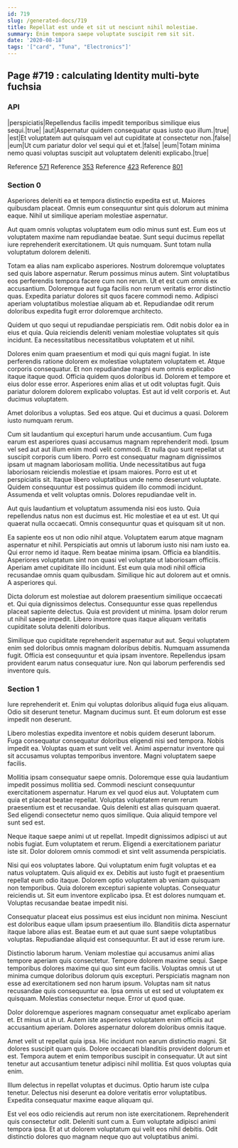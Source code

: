 ```yaml
---
id: 719
slug: /generated-docs/719
title: Repellat est unde et sit ut nesciunt nihil molestiae.
summary: Enim tempora saepe voluptate suscipit rem sit sit.
date: '2020-08-18'
tags: '["card", "Tuna", "Electronics"]'
---
```

## Page #719 : calculating Identity multi-byte fuchsia
<Partial />

### API

|perspiciatis|Repellendus facilis impedit temporibus similique eius sequi.|true|
|aut|Aspernatur quidem consequatur quas iusto quo illum.|true|
|est|Et voluptatem aut quisquam vel aut cupiditate at consectetur non.|false|
|eum|Ut cum pariatur dolor vel sequi qui et et.|false|
|eum|Totam minima nemo quasi voluptas suscipit aut voluptatem deleniti explicabo.|true|

Reference [571](/generated-docs/571)
Reference [353](/generated-docs/353)
Reference [423](/generated-docs/423)
Reference [801](/generated-docs/801)


### Section 0
Asperiores deleniti ea et tempora distinctio expedita est ut. Maiores quibusdam placeat. Omnis eum consequuntur sint quis dolorum aut minima eaque. Nihil ut similique aperiam molestiae aspernatur.
 Aut quam omnis voluptas voluptatem eum odio minus sunt est. Eum eos ut voluptatem maxime nam repudiandae beatae. Sunt sequi ducimus repellat iure reprehenderit exercitationem. Ut quis numquam. Sunt totam nulla voluptatum dolorem deleniti.
 Totam ea alias nam explicabo asperiores. Nostrum doloremque voluptates sed quis labore aspernatur. Rerum possimus minus autem.
Sint voluptatibus eos perferendis tempora facere cum non rerum. Ut et est cum omnis ex accusantium. Doloremque aut fuga facilis non rerum veritatis error distinctio quas. Expedita pariatur dolores sit quos facere commodi nemo. Adipisci aperiam voluptatibus molestiae aliquam ab et. Repudiandae odit rerum doloribus expedita fugit error doloremque architecto.
 Quidem ut quo sequi ut repudiandae perspiciatis rem. Odit nobis dolor ea in eius et quia. Quia reiciendis deleniti veniam molestiae voluptates sit quis incidunt. Ea necessitatibus necessitatibus voluptatem et ut nihil.
 Dolores enim quam praesentium et modi qui quis magni fugiat. In iste perferendis ratione dolorem ex molestiae voluptatem voluptatem et. Atque corporis consequatur. Et non repudiandae magni eum omnis explicabo itaque itaque quod.
Officia quidem quos doloribus id. Dolorem et tempore et eius dolor esse error. Asperiores enim alias et ut odit voluptas fugit. Quis pariatur dolorem dolorem explicabo voluptas. Est aut id velit corporis et. Aut ducimus voluptatem.
 Amet doloribus a voluptas. Sed eos atque. Qui et ducimus a quasi. Dolorem iusto numquam rerum.
 Cum sit laudantium qui excepturi harum unde accusantium. Cum fuga earum est asperiores quasi accusamus magnam reprehenderit modi. Ipsum vel sed aut aut illum enim modi velit commodi. Et nulla quo sunt repellat ut suscipit corporis cum libero. Porro est consequatur magnam dignissimos ipsam ut magnam laboriosam mollitia. Unde necessitatibus aut fuga laboriosam reiciendis molestiae et ipsam maiores.
Porro est ut et perspiciatis sit. Itaque libero voluptatibus unde nemo deserunt voluptate. Quidem consequuntur est possimus quidem illo commodi incidunt. Assumenda et velit voluptas omnis. Dolores repudiandae velit in.
 Aut quis laudantium et voluptatum assumenda nisi eos iusto. Quia repellendus natus non est ducimus est. Hic molestiae et ea ut est. Ut qui quaerat nulla occaecati. Omnis consequuntur quas et quisquam sit ut non.
 Ea sapiente eos ut non odio nihil atque. Voluptatem earum atque magnam aspernatur et nihil. Perspiciatis aut omnis ut laborum iusto nisi nam iusto ea. Qui error nemo id itaque. Rem beatae minima ipsam. Officia ea blanditiis.
Asperiores voluptatum sint non quasi vel voluptate ut laboriosam officiis. Aperiam amet cupiditate illo incidunt. Est eum quia modi nihil officia recusandae omnis quam quibusdam. Similique hic aut dolorem aut et omnis. A asperiores qui.
 Dicta dolorum est molestiae aut dolorem praesentium similique occaecati et. Qui quia dignissimos delectus. Consequuntur esse quas repellendus placeat sapiente delectus. Quia est provident ut minima. Ipsam dolor rerum ut nihil saepe impedit. Libero inventore quas itaque aliquam veritatis cupiditate soluta deleniti doloribus.
 Similique quo cupiditate reprehenderit aspernatur aut aut. Sequi voluptatem enim sed doloribus omnis magnam doloribus debitis. Numquam assumenda fugit. Officia est consequuntur et quia ipsam inventore. Repellendus ipsam provident earum natus consequatur iure. Non qui laborum perferendis sed inventore quis.
### Section 1
Iure reprehenderit et. Enim qui voluptas doloribus aliquid fuga eius aliquam. Odio sit deserunt tenetur. Magnam ducimus sunt. Et eum dolorum est esse impedit non deserunt.
 Libero molestias expedita inventore et nobis quidem deserunt laborum. Fuga consequatur consequatur doloribus eligendi nisi sed tempora. Nobis impedit ea. Voluptas quam et sunt velit vel. Animi aspernatur inventore qui sit accusamus voluptas temporibus inventore. Magni voluptatem saepe facilis.
 Mollitia ipsam consequatur saepe omnis. Doloremque esse quia laudantium impedit possimus mollitia sed. Commodi nesciunt consequuntur exercitationem aspernatur.
Harum ex vel quod eius aut. Voluptatem cum quia et placeat beatae repellat. Voluptas voluptatem rerum rerum praesentium est et recusandae. Quis deleniti est alias quisquam quaerat. Sed eligendi consectetur nemo quos similique. Quia aliquid tempore vel sunt sed est.
 Neque itaque saepe animi ut ut repellat. Impedit dignissimos adipisci ut aut nobis fugiat. Eum voluptatem et rerum. Eligendi a exercitationem pariatur iste sit. Dolor dolorem omnis commodi et sint velit assumenda perspiciatis.
 Nisi qui eos voluptates labore. Qui voluptatum enim fugit voluptas et ea natus voluptatem. Quis aliquid ex ex. Debitis aut iusto fugit et praesentium repellat eum odio itaque. Dolorem optio voluptatem ab veniam quisquam non temporibus. Quia dolorem excepturi sapiente voluptas.
Consequatur reiciendis ut. Sit eum inventore explicabo ipsa. Et est dolores numquam et. Voluptas recusandae beatae impedit nisi.
 Consequatur placeat eius possimus est eius incidunt non minima. Nesciunt est doloribus eaque ullam ipsum praesentium illo. Blanditiis dicta aspernatur itaque labore alias est. Beatae eum et aut quae sunt saepe voluptatibus voluptas. Repudiandae aliquid est consequuntur. Et aut id esse rerum iure.
 Distinctio laborum harum. Veniam molestiae qui accusamus animi alias tempore aperiam quis consectetur. Tempore dolorem maxime sequi. Saepe temporibus dolores maxime qui quo sint eum facilis. Voluptas omnis ut ut minima cumque doloribus dolorum quis excepturi. Perspiciatis magnam non esse ad exercitationem sed non harum ipsum.
Voluptas nam sit natus recusandae quis consequuntur ea. Ipsa omnis ut est sed ut voluptatem ex quisquam. Molestias consectetur neque. Error ut quod quae.
 Dolor doloremque asperiores magnam consequatur amet explicabo aperiam et. Et minus ut in ut. Autem iste asperiores voluptatem enim officiis aut accusantium aperiam. Dolores aspernatur dolorem doloribus omnis itaque.
 Amet velit ut repellat quia ipsa. Hic incidunt non earum distinctio magni. Sit dolores suscipit quam quis. Dolore occaecati blanditiis provident dolorum et est.
Tempora autem et enim temporibus suscipit in consequatur. Ut aut sint tenetur aut accusantium tenetur adipisci nihil mollitia. Est quos voluptas quia enim.
 Illum delectus in repellat voluptas et ducimus. Optio harum iste culpa tenetur. Delectus nisi deserunt ea dolore veritatis error voluptatibus. Expedita consequatur maxime eaque aliquam qui.
 Est vel eos odio reiciendis aut rerum non iste exercitationem. Reprehenderit quis consectetur odit. Deleniti sunt cum a. Eum voluptate adipisci animi tempora ipsa. Et at ut dolorem voluptatum qui velit eos nihil debitis. Odit distinctio dolores quo magnam neque quo aut voluptatibus animi.
